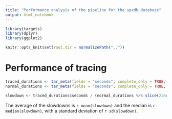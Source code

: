 ```yaml
---
title: "Performance analysis of the pipeline for the spxdb database"
output: html_notebook
---
```



```r
library(targets)
library(dplyr)
library(ggplot2)

knitr::opts_knit$set(root.dir = normalizePath("..")) 
```

# Performance of tracing 

```r
traced_durations <- tar_meta(fields = "seconds", complete_only = TRUE, names = starts_with("traced_results"))
normal_durations <- tar_meta(fields = "seconds", complete_only = TRUE, names = starts_with("run_results2"))
```

```r
slowdown <- traced_durations$seconds / (normal_durations %>% slice(2:nrow(normal_durations)))$seconds
```

The average of the slowdowns is `r mean(slowdown)` and the median is `r median(slowdown)`, with a standard deviation of `r sd(slowdown)`.